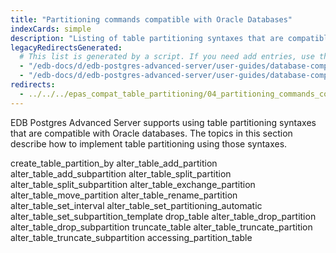 ```yaml
---
title: "Partitioning commands compatible with Oracle Databases"
indexCards: simple
description: "Listing of table partitioning syntaxes that are compatible with Oracle databases"
legacyRedirectsGenerated:
  # This list is generated by a script. If you need add entries, use the `legacyRedirects` key.
  - "/edb-docs/d/edb-postgres-advanced-server/user-guides/database-compatibility-for-oracle-developers-guide/9.6/Database_Compatibility_for_Oracle_Developers_Guide_v9.6.1.104.html"
  - "/edb-docs/d/edb-postgres-advanced-server/user-guides/database-compatibility-for-oracle-developers-guide/9.5/Database_Compatibility_for_Oracle_Developers_Guide.1.329.html"
redirects:
  - ../../../epas_compat_table_partitioning/04_partitioning_commands_compatible_with_oracle_databases #generated for docs/epas/reorg-role-use-case-mode
---
```


<div id="partitioning_commands_compatible_with_oracle_databases" class="registered_link"></div>

EDB Postgres Advanced Server supports using table partitioning syntaxes that are compatible with Oracle databases. The topics in this section describe how to implement table partitioning using those syntaxes.

<div class="toctree" maxdepth="4">

create_table_partition_by alter_table_add_partition alter_table_add_subpartition alter_table_split_partition alter_table_split_subpartition alter_table_exchange_partition alter_table_move_partition alter_table_rename_partition alter_table_set_interval alter_table_set_partitioning_automatic alter_table_set_subpartition_template drop_table alter_table_drop_partition alter_table_drop_subpartition truncate_table alter_table_truncate_partition alter_table_truncate_subpartition accessing_partition_table

</div>
